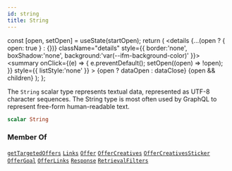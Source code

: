 ```yaml
---
id: string
title: String
---
```









  const [open, setOpen] = useState(startOpen);
  return (
    <details {...(open ? { open: true } : {})} className="details" style={{ border:'none', boxShadow:'none', background:'var(--ifm-background-color)' }}>
      <summary
        onClick={(e) => {
          e.preventDefault();
          setOpen((open) => !open);
        }}
        style={{ listStyle:'none' }}
      >
      {open ? dataOpen : dataClose}
      </summary>
      {open && children}
    </details>
  );
};








The `String` scalar type represents textual data, represented as UTF-8 character sequences. The String type is most often used by GraphQL to represent free-form human-readable text.


```graphql
scalar String
```








### Member Of

[`getTargetedOffers`](/targeted-api/operations/queries/get-targeted-offers.mdx)  <Badge class="badge badge--secondary badge--relation" text="query"/><Bullet />[`Links`](/targeted-api/types/objects/links.mdx)  <Badge class="badge badge--secondary badge--relation" text="object"/><Bullet />[`Offer`](/targeted-api/types/objects/offer.mdx)  <Badge class="badge badge--secondary badge--relation" text="object"/><Bullet />[`OfferCreatives`](/targeted-api/types/objects/offer-creatives.mdx)  <Badge class="badge badge--secondary badge--relation" text="object"/><Bullet />[`OfferCreativesSticker`](/targeted-api/types/objects/offer-creatives-sticker.mdx)  <Badge class="badge badge--secondary badge--relation" text="object"/><Bullet />[`OfferGoal`](/targeted-api/types/objects/offer-goal.mdx)  <Badge class="badge badge--secondary badge--relation" text="object"/><Bullet />[`OfferLinks`](/targeted-api/types/objects/offer-links.mdx)  <Badge class="badge badge--secondary badge--relation" text="object"/><Bullet />[`Response`](/targeted-api/types/objects/response.mdx)  <Badge class="badge badge--secondary badge--relation" text="object"/><Bullet />[`RetrievalFilters`](/targeted-api/types/inputs/retrieval-filters.mdx)  <Badge class="badge badge--secondary badge--relation" text="input"/>